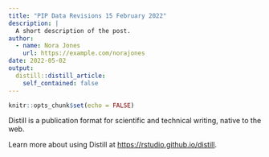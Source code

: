 ```yaml
---
title: "PIP Data Revisions 15 February 2022"
description: |
  A short description of the post.
author:
  - name: Nora Jones
    url: https://example.com/norajones
date: 2022-05-02
output:
  distill::distill_article:
    self_contained: false
---
```



```r
knitr::opts_chunk$set(echo = FALSE)
```

Distill is a publication format for scientific and technical writing, native to the web.

Learn more about using Distill at <https://rstudio.github.io/distill>.


